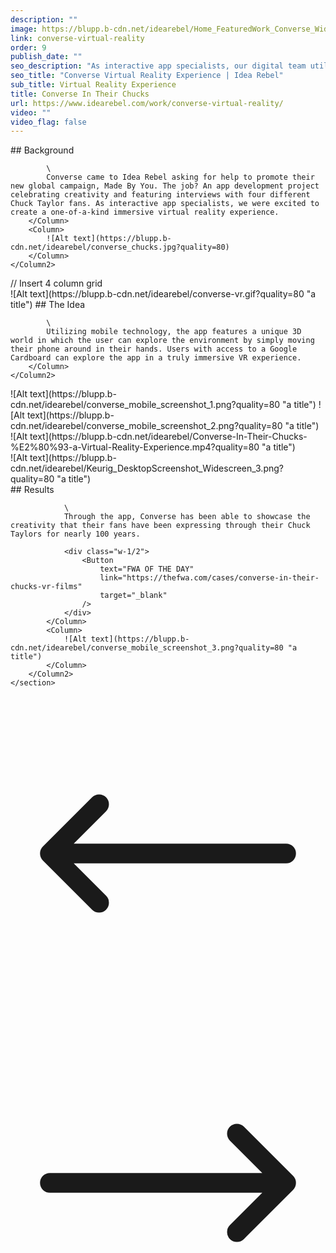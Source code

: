 ```yaml
---
description: ""
image: https://blupp.b-cdn.net/idearebel/Home_FeaturedWork_Converse_Widescreen.jpg?quality=80
link: converse-virtual-reality
order: 9
publish_date: ""
seo_description: "As interactive app specialists, our digital team utilized mobile technology featuring a unique 3D world, an immersive vr experience. See the final result!"
seo_title: "Converse Virtual Reality Experience | Idea Rebel"
sub_title: Virtual Reality Experience
title: Converse In Their Chucks
url: https://www.idearebel.com/work/converse-virtual-reality/
video: ""
video_flag: false
---
```


<section class="container mx-auto max-w-6xl py-10">
    <Column2>
        <Column>
            ## Background

            \
            Converse came to Idea Rebel asking for help to promote their new global campaign, Made By You. The job? An app development project celebrating creativity and featuring interviews with four different Chuck Taylor fans. As interactive app specialists, we were excited to create a one-of-a-kind immersive virtual reality experience.
        </Column>
        <Column>
            ![Alt text](https://blupp.b-cdn.net/idearebel/converse_chucks.jpg?quality=80)
        </Column>
    </Column2>
</section>
// Insert 4 column grid
<section class="container mx-auto max-w-6xl py-10">
    <Column2>
        <Column>
            ![Alt text](https://blupp.b-cdn.net/idearebel/converse-vr.gif?quality=80 "a title")
        </Column>
        <Column> 
            ## The Idea

            \
            Utilizing mobile technology, the app features a unique 3D world in which the user can explore the environment by simply moving their phone around in their hands. Users with access to a Google Cardboard can explore the app in a truly immersive VR experience.
        </Column>
    </Column2>
</section>
<section class="container mx-auto max-w-6xl p-20 bg-zinc-200">
    <Column>
        ![Alt text](https://blupp.b-cdn.net/idearebel/converse_mobile_screenshot_1.png?quality=80 "a title")
        ![Alt text](https://blupp.b-cdn.net/idearebel/converse_mobile_screenshot_2.png?quality=80 "a title")
    </Column>
</section>
<section class="container mx-auto max-w-6xl p-20 bg-zinc-200 mt-20">
    <Column>
        ![Alt text](https://blupp.b-cdn.net/idearebel/Converse-In-Their-Chucks-%E2%80%93-a-Virtual-Reality-Experience.mp4?quality=80 "a title")
    </Column>
</section>
<section class="container mx-auto max-w-6xl p-20 bg-zinc-200 mt-20">
    <Column>
        ![Alt text](https://blupp.b-cdn.net/idearebel/Keurig_DesktopScreenshot_Widescreen_3.png?quality=80 "a title")
    </Column>
</section>
<section class="bg-zinc-200 mt-20">
    <section class="container mx-auto max-w-6xl py-20">
        <Column2>
            <Column>
                ## Results

                \
                Through the app, Converse has been able to showcase the creativity that their fans have been expressing through their Chuck Taylors for nearly 100 years.

                <div class="w-1/2">
                    <Button
                        text="FWA OF THE DAY"
                        link="https://thefwa.com/cases/converse-in-their-chucks-vr-films"
                        target="_blank"
                    />
                </div>
            </Column>
            <Column>
                ![Alt text](https://blupp.b-cdn.net/idearebel/converse_mobile_screenshot_3.png?quality=80 "a title")
            </Column>
        </Column2>
    </section>
</section>
<section class="container mx-auto max-w-6xl p-2">
    <Column>
        <div class="flex justify-between">
            <a href="/work/nba-digital-fan-experiences/" class="underline">
                <div class="flex flex-col gap-2">
                    <ParagraphGaramond
                        text="Previous Project"
                    />
                    <div class="flex items-center gap-2">
                        <svg xmlns="http://www.w3.org/2000/svg" fill="none" viewBox="0 0 24 24" stroke-width="1.5" stroke="currentColor" class="w-6 h-6">
                            <path stroke-linecap="round" stroke-linejoin="round" d="M6.75 15.75L3 12m0 0l3.75-3.75M3 12h18" />
                        </svg>
                        <H3
                            text="NBA Digital Fan Experiences"
                        />
                    </div>
                </div>
            </a>
            <a href="/work/keurig/" class="underline">
                <div class="flex flex-col gap-2 text-right">
                    <ParagraphGaramond
                        text="Next Project"
                    />
                    <div class="flex items-center gap-2">
                        <H3
                            text="Keurig"
                        />
                        <svg xmlns="http://www.w3.org/2000/svg" fill="none" viewBox="0 0 24 24" stroke-width="1.5" stroke="currentColor" class="w-6 h-6">
                            <path stroke-linecap="round" stroke-linejoin="round" d="M17.25 8.25L21 12m0 0l-3.75 3.75M21 12H3" />
                        </svg>
                    </div>
                </div>
            </a>
        </div>
    </Column>
</section>
